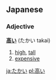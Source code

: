 ==Japanese==
===Adjective===
'''[[高]]い''' (たかい takai)

# [[high]], [[tall]]
# [[expensive]]

[[ja:たかい]]
[[pl:高い]]